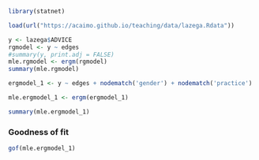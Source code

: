 ```r
library(statnet)

load(url("https://acaimo.github.io/teaching/data/lazega.Rdata"))

```

```r
y <- lazega$ADVICE
rgmodel <- y ~ edges 
#summary(y, print.adj = FALSE)
mle.rgmodel <- ergm(rgmodel)
summary(mle.rgmodel)
```
  
```r
ergmodel_1 <- y ~ edges + nodematch('gender') + nodematch('practice')

mle.ergmodel_1 <- ergm(ergmodel_1)

summary(mle.ergmodel_1)

```
  
### Goodness of fit
```r
gof(mle.ergmodel_1)

```

